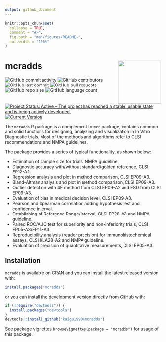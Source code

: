 ```yaml
---
output: github_document
---
```


<!-- README.md is generated from README.Rmd. Please edit that file -->

```r
knitr::opts_chunk$set(
  collapse = TRUE,
  comment = "#>",
  fig.path = "man/figures/README-",
  out.width = "100%"
)
```

# mcradds <a href='https://github.com/kaigu1990/mcradds'><img src="man/figures/logo.png" align="right" height="139" style="max-width: 100%;"/></a>

<!-- start badges -->
![GitHub commit activity](https://img.shields.io/github/commit-activity/m/kaigu1990/mcradds)
![GitHub contributors](https://img.shields.io/github/contributors/kaigu1990/mcradds)
![GitHub last commit](https://img.shields.io/github/last-commit/kaigu1990/mcradds)
![GitHub pull requests](https://img.shields.io/github/issues-pr/kaigu1990/mcradds)
![GitHub repo size](https://img.shields.io/github/repo-size/kaigu1990/mcradds)
![GitHub language count](https://img.shields.io/github/languages/count/kaigu1990/mcradds)
[![Project Status: Active – The project has reached a stable, usable state and is being actively developed.](https://www.repostatus.org/badges/latest/active.svg)](https://www.repostatus.org/#active)
[![Current Version](https://img.shields.io/github/r-package/v/kaigu1990/mcradds/main?color=purple\&label=package%20version)](https://github.com/kaigu1990/mcradds/tree/main)
<!-- end badges -->

The `mcradds` R package is a complement to `mcr` package, contains common and solid functions for designing, analyzing and visualization in In Vitro Diagnostic trials. Most of the methods and algorithms refer to CLSI recommendations and NMPA guidelines.

The package provides a series of typical functionality, as shown below:

- Estimation of sample size for trials, NMPA guideline.
- Diagnostic accuracy with/without standard/golden reference, CLSI EP12-A2.
- Regression analysis and plot in method comparison, CLSI EP09-A3.
- Bland-Altman analysis and plot in method comparison, CLSI EP09-A3.
- Outlier detection with 4E method from CLSI EP09-A2 and ESD from CLSI EP09-A3.
- Evaluation of bias in medical decision level, CLSI EP09-A3.
- Pearson and Spearman correlation adding hypothesis test and confidence interval.
- Establishing of Reference Range/Interval, CLSI EP28-A3 and NMPA guideline.
- Paired ROC/AUC test for superiority and non-inferiority trials, CLSI EP05-A3/EP15-A3.
- Reproducibility analysis (reader precision) for immunohistochemical assays, CLSI I/LA28-A2 and NMPA guideline.
- Evaluation of precision of quantitative measurements, CLSI EP05-A3.

## Installation

`mcradds` is available on CRAN and you can install the latest released version with:

```r
install.packages("mcradds")
```

or you can install the development version directly from GitHub with:

```r
if (!require("devtools")) {
  install.packages("devtools")
}
devtools::install_github("kaigu1990/mcradds")
```

See package vignettes `browseVignettes(package = "mcradds")` for usage of this package.

